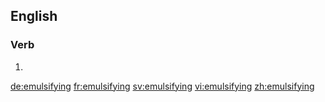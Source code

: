 ==English==

===Verb===
{{head|en}}

# {{present participle of|emulsify|lang=en}}

[[de:emulsifying]]
[[fr:emulsifying]]
[[sv:emulsifying]]
[[vi:emulsifying]]
[[zh:emulsifying]]